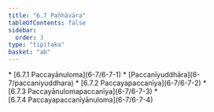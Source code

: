 ```yaml
---
title: "6.7 Pañhāvāra"
tableOfContents: false
sidebar:
  order: 3
type: "tipitaka"
basket: "ab"
---
```



<DynamicBreadcrumb />



<TableOfContents>
* [6.7.1 Paccayānuloma](6-7/6-7-1)
* [Paccanīyuddhāra](6-7/paccaniyuddhara)
* [6.7.2 Paccayapaccanīya](6-7/6-7-2)
* [6.7.3 Paccayānulomapaccanīya](6-7/6-7-3)
* [6.7.4 Paccayapaccanīyānuloma](6-7/6-7-4)
</TableOfContents>